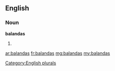 ==English==

===Noun===
'''balandas'''

# {{plural of|balanda}}

[[Category:English plurals]]

[[ar:balandas]]
[[fr:balandas]]
[[mg:balandas]]
[[my:balandas]]